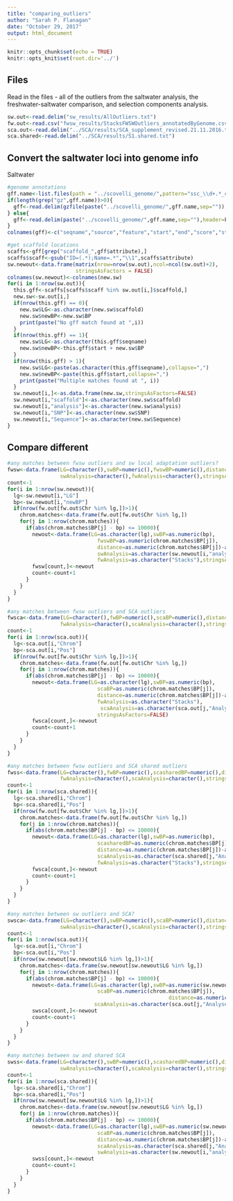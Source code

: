 ```yaml
---
title: "comparing_outliers"
author: "Sarah P. Flanagan"
date: "October 29, 2017"
output: html_document
---
```


```r
knitr::opts_chunk$set(echo = TRUE)
knitr::opts_knit$set(root.dir='../')
```

## Files

Read in the files - all of the outliers from the saltwater analysis, the freshwater-saltwater comparison, and selection components analysis.

```r
sw.out<-read.delim("sw_results/AllOutliers.txt")
fw.out<-read.csv("fwsw_results/StacksFWSWOutliers_annotatedByGenome.csv")
sca.out<-read.delim("../SCA/results/SCA_supplement_revised.21.11.2016.txt")
sca.shared<-read.delim("../SCA/results/S1.shared.txt")
```

## Convert the saltwater loci into genome info

Saltwater 

```r
#genome annotations
gff.name<-list.files(path = "../scovelli_genome/",pattern="ssc_\\d+.*_chromlevel.gff")
if(length(grep("gz",gff.name))>0){
  gff<-read.delim(gzfile(paste("../scovelli_genome/",gff.name,sep="")),header=F)
} else{
  gff<-read.delim(paste("../scovelli_genome/",gff.name,sep=""),header=F)
}
colnames(gff)<-c("seqname","source","feature","start","end","score","strand","frame","attribute")

#get scaffold locations
scaffs<-gff[grep("scaffold_",gff$attribute),]
scaffs$scaff<-gsub("ID=(.*);Name=.*","\\1",scaffs$attribute)
sw.newout<-data.frame(matrix(nrow=nrow(sw.out),ncol=ncol(sw.out)+2),
                      stringsAsFactors = FALSE)
colnames(sw.newout)<-colnames(new.sw)
for(i in 1:nrow(sw.out)){
  this.gff<-scaffs[scaffs$scaff %in% sw.out[i,]$scaffold,]
  new.sw<-sw.out[i,]
  if(nrow(this.gff) == 0){
    new.sw$LG<-as.character(new.sw$scaffold)
    new.sw$newBP<-new.sw$BP
    print(paste("No gff match found at ",i))
  }
  if(nrow(this.gff) == 1){
    new.sw$LG<-as.character(this.gff$seqname)
    new.sw$newBP<-this.gff$start + new.sw$BP
  }
  if(nrow(this.gff) > 1){
    new.sw$LG<-paste(as.character(this.gff$seqname),collapse=",")
    new.sw$newBP<-paste(this.gff$start,collapse=",")
    print(paste("Multiple matches found at ", i))
  }
  sw.newout[i,]<-as.data.frame(new.sw,stringsAsFactors=FALSE)
  sw.newout[i,"scaffold"]<-as.character(new.sw$scaffold)
  sw.newout[i,"analysis"]<-as.character(new.sw$analysis)
  sw.newout[i,"SNP"]<-as.character(new.sw$SNP)
  sw.newout[i,"Sequence"]<-as.character(new.sw$Sequence)
}

```
## Compare different

```r
#any matches between fwsw outliers and sw local adaptation outliers?
fwsw<-data.frame(LG=character(),swBP=numeric(),fwswBP=numeric(),distance=numeric(),
                 swAnalysis=character(),fwAnalysis=character(),stringsAsFactors = FALSE)
count<-1
for(i in 1:nrow(sw.newout)){
  lg<-sw.newout[i,"LG"]
  bp<-sw.newout[i,"newBP"]
  if(nrow(fw.out[fw.out$Chr %in% lg,])>1){
    chrom.matches<-data.frame(fw.out[fw.out$Chr %in% lg,])
    for(j in 1:nrow(chrom.matches)){
      if(abs(chrom.matches$BP[j] - bp) <= 10000){
        newout<-data.frame(LG=as.character(lg),swBP=as.numeric(bp),
                             fwswBP=as.numeric(chrom.matches$BP[j]),
                             distance=as.numeric(chrom.matches$BP[j])-as.numeric(bp),
                             swAnalysis=as.character(sw.newout[i,"analysis"]),
                             fwAnalysis=as.character("Stacks"),stringsAsFactors=FALSE)
        fwsw[count,]<-newout
        count<-count+1
      }
    }
  }
}

#any matches between fwsw outliers and SCA outliers
fwsca<-data.frame(LG=character(),fwBP=numeric(),scaBP=numeric(),distance=numeric(),
                 fwAnalysis=character(),scaAnalysis=character(),stringsAsFactors = FALSE)
count<-1
for(i in 1:nrow(sca.out)){
  lg<-sca.out[i,"Chrom"]
  bp<-sca.out[i,"Pos"]
  if(nrow(fw.out[fw.out$Chr %in% lg,])>1){
    chrom.matches<-data.frame(fw.out[fw.out$Chr %in% lg,])
    for(j in 1:nrow(chrom.matches)){
      if(abs(chrom.matches$BP[j] - bp) <= 10000){
        newout<-data.frame(LG=as.character(lg),swBP=as.numeric(bp),
                             scaBP=as.numeric(chrom.matches$BP[j]),
                             distance=as.numeric(chrom.matches$BP[j])-as.numeric(bp),
                             fwAnalysis=as.character("Stacks"),
                              scaAnalysis=as.character(sca.out[j,"Analyses"]),
                             stringsAsFactors=FALSE)
        fwsca[count,]<-newout
        count<-count+1
      }
    }
  }
}

#any matches between fwsw outliers and SCA shared outliers
fwss<-data.frame(LG=character(),fwBP=numeric(),scasharedBP=numeric(),distance=numeric(),
                 fwAnalysis=character(),scaAnalysis=character(),stringsAsFactors = FALSE)
count<-1
for(i in 1:nrow(sca.shared)){
  lg<-sca.shared[i,"Chrom"]
  bp<-sca.shared[i,"Pos"]
  if(nrow(fw.out[fw.out$Chr %in% lg,])>1){
    chrom.matches<-data.frame(fw.out[fw.out$Chr %in% lg,])
    for(j in 1:nrow(chrom.matches)){
      if(abs(chrom.matches$BP[j] - bp) <= 10000){
        newout<-data.frame(LG=as.character(lg),swBP=as.numeric(bp),
                             scasharedBP=as.numeric(chrom.matches$BP[j]),
                             distance=as.numeric(chrom.matches$BP[j])-as.numeric(bp),
                             scaAnalysis=as.character(sca.shared[j,"Analyses"]),
                             fwAnalysis=as.character("Stacks"),stringsAsFactors=FALSE)
        fwsca[count,]<-newout
        count<-count+1
      }
    }
  }
}

#any matches between sw outliers and SCA?
swsca<-data.frame(LG=character(),swBP=numeric(),scaBP=numeric(),distance=numeric(),
                 swAnalysis=character(),scaAnalysis=character(),stringsAsFactors = FALSE)
count<-1
for(i in 1:nrow(sca.out)){
  lg<-sca.out[i,"Chrom"]
  bp<-sca.out[i,"Pos"]
  if(nrow(sw.newout[sw.newout$LG %in% lg,])>1){
    chrom.matches<-data.frame(sw.newout[sw.newout$LG %in% lg,])
    for(j in 1:nrow(chrom.matches)){
      if(abs(chrom.matches$BP[j] - bp) <= 10000){
        newout<-data.frame(LG=as.character(lg),swBP=as.numeric(sw.newout[i,"newBP"]),
                             scaBP=as.numeric(chrom.matches$BP[j]),
                                                    distance=as.numeric(chrom.matches$BP[j])-as.numeric(bp),                             swAnalysis=as.character(sw.newout[i,"analysis"]),
                            scaAnalysis=as.character(sca.out[j,"Analyses"]),stringsAsFactors=FALSE)
        swsca[count,]<-newout
        count<-count+1
      }
    }
  }
}

#any matches between sw and shared SCA
swss<-data.frame(LG=character(),swBP=numeric(),scasharedBP=numeric(),distance=numeric(),
                 swAnalysis=character(),scaAnalysis=character(),stringsAsFactors = FALSE)
count<-1
for(i in 1:nrow(sca.shared)){
  lg<-sca.shared[i,"Chrom"]
  bp<-sca.shared[i,"Pos"]
  if(nrow(sw.newout[sw.newout$LG %in% lg,])>1){
    chrom.matches<-data.frame(sw.newout[sw.newout$LG %in% lg,])
    for(j in 1:nrow(chrom.matches)){
      if(abs(chrom.matches$BP[j] - bp) <= 10000){
        newout<-data.frame(LG=as.character(lg),swBP=as.numeric(sw.newout[i,"newBP"]),
                             scaBP=as.numeric(chrom.matches$BP[j]),
                             distance=as.numeric(chrom.matches$BP[j])-as.numeric(bp),
                             scaAnalysis=as.character(sca.shared[j,"Analyses"]),
                             swAnalysis=as.character(sw.newout[i,"analysis"]),stringsAsFactors=FALSE)
        swss[count,]<-newout
        count<-count+1
      }
    }
  }
}
```
